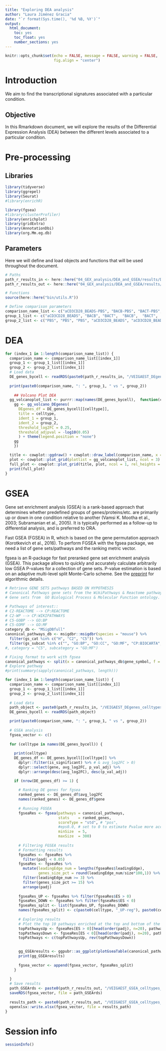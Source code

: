 ```yaml
---
title: "Exploring DEA analysis"
author: "Laura Jiménez Gracia"
date: "`r format(Sys.time(), '%d %B, %Y')`"
output:
  html_document:
    toc: yes
    toc_float: yes
    number_sections: yes
---
```


```r
knitr::opts_chunk$set(echo = FALSE, message = FALSE, warning = FALSE,
                      fig.align = "center")
```

# Introduction
We aim to find the transcriptional signatures associated with a particular condition.

## Objective
In this Rmarkdown document, we will explore the results of the Differential Expression Analysis (DEA) between the different levels associated to a particular condition.

# Pre-processing
## Libraries
```r
library(tidyverse)
library(ggrepel)
library(Seurat)
#library(enrichR)

library(fgsea)
#library(clusterProfiler)
library(enrichplot)
library(gridExtra)
library(AnnotationDbi)
library(org.Mm.eg.db)
```

## Parameters
Here we will define and load objects and functions that will be used throughout the document.
```r
# Paths
path_r_results_in <- here::here("04_GEX_analysis/DEA_and_GSEA/results/DEA_celltypes")
path_r_results_out <- here::here("04_GEX_analysis/DEA_and_GSEA/results/GSEA_celltypes")

# Functions
source(here::here("bin/utils.R"))

# Define comparison parameters
comparison_name_list <- c("aCD3CD28_BEADS-PBS", "BACB-PBS", "BACT-PBS", "BACB-aCD3CD28_BEADS", "BACT-aCD3CD28_BEADS", "BACB-BACT")
group_1_list <- c("aCD3CD28_BEADS", "BACB", "BACT",  "BACB",  "BACT",  "BACB")
group_2_list <- c("PBS", "PBS", "PBS", "aCD3CD28_BEADS", "aCD3CD28_BEADS",  "BACT")
```

# DEA
```r
for (index_1 in 1:length(comparison_name_list)) {
  comparison_name <- comparison_name_list[[index_1]]
  group_1 <- group_1_list[[index_1]]
  group_2 <- group_2_list[[index_1]]
  # Load data
  DE_genes_bycell <- readRDS(paste0(path_r_results_in, "/VEIGAEST_DEgenes_celltypes_", comparison_name, ".rds"))
  
  print(paste0(comparison_name, ": ", group_1, " vs ", group_2))
  
    ## Volcano Plot DEA
  gg_volcanoplot_list <- purrr::map(names(DE_genes_bycell),  function(celltype) {
    gg <- gg_volcano_DEgenes(
      DEgenes_df = DE_genes_bycell[[celltype]], 
      title = celltype, 
      ident_1 = group_1,
      ident_2 = group_2,
      threshold_log2FC = 0.25,
      threshold_adjpval = -log10(0.05)
      ) + theme(legend.position = "none")
    gg
    })

  title <- cowplot::ggdraw() + cowplot::draw_label(comparison_name, x = 0, hjust = 0, size = 24) + theme(plot.margin = margin(0, 0, 0, 7))
  plot <- cowplot::plot_grid(plotlist = gg_volcanoplot_list, ncol = 3)
  full_plot <- cowplot::plot_grid(title, plot, ncol = 1, rel_heights = c(0.1, 1))
  print(full_plot)
}
```

# GSEA

Gene set enrichment analysis (GSEA) is a rank-based approach that determines whether predefined groups of genes/proteins/etc. are primarily up or down in one condition relative to another (Vamsi K. Mootha et al., 2003; Subramanian et al., 2005). It is typically performed as a follow-up to differential analysis, and is preferred to ORA.

Fast GSEA (FGSEA) in R, which is based on the gene permutation approach (Korotkevich et al., 2016). To perform FGSEA with the fgsea package, we need a list of gene sets/pathways and the ranking metric vector.

fgsea is an R-package for fast preranked gene set enrichment analysis (GSEA). This package allows to quickly and accurately calculate arbitrarily low GSEA P-values for a collection of gene sets. P-value estimation is based on an adaptive multi-level split Monte-Carlo scheme. See the [preprint](https://www.biorxiv.org/content/10.1101/060012v2) for algorithmic details.

```r
# Retrieve GENE SETS pathways BASED ON HYPOTHESIS
# Canonical Pathways gene sets from the WikiPathways & Reactome pathway database.
# Gene sets from  GO Biological Process & Molecular Function ontology. 

# Pathways of interest:: 
# C2-REACTOME --> CP:REACTOME
# C2-WP --> CP:WIKIPATHWAYS
# C5-GOBP --> GO:BP 
# C5-GOMF --> GO:MF
category_db <- "MSigDBfull"
canonical_pathways_db <- msigdbr::msigdbr(species = "mouse") %>% 
  filter(gs_cat %in% c("H", "C2", "C5")) %>% 
  filter(gs_subcat %in% c("", "GO:BP", "GO:CC", "GO:MF", "CP:BIOCARTA", "CP:KEGG", "CP:REACTOME", "CP:WIKIPATHWAYS"))
#, category = "C5", subcategory = "GO:MF")

# Fixing format to work with fgsea
canonical_pathways <- split(x = canonical_pathways_db$gene_symbol, f = canonical_pathways_db$gs_name)
# Explore pathway
#print(summary(sapply(canonical_pathways, length)))
```


```r
for (index_1 in 1:length(comparison_name_list)) {
  comparison_name <- comparison_name_list[[index_1]]
  group_1 <- group_1_list[[index_1]]
  group_2 <- group_2_list[[index_1]]
  
  # Load data
  path_object <- paste0(path_r_results_in, "/VEIGAEST_DEgenes_celltypes_", comparison_name, ".rds")
  DE_genes_bycell <- readRDS(path_object)

  print(paste0(comparison_name, ": ", group_1, " vs ", group_2))
  
  # GSEA analysis
  fgsea_vector <- c()
  
  for (celltype in names(DE_genes_bycell)) {
    
    print(celltype)
    DE_genes_df <- DE_genes_bycell[[celltype]] %>% 
      dplyr::filter(is_significant) %>% # & avg_log2FC > 0) 
      dplyr::select(gene, avg_log2FC, p_val_adj) %>% 
      dplyr::arrange(desc(avg_log2FC), desc(p_val_adj))

    if (nrow(DE_genes_df) >= 1) {
      
      # Ranking DE genes for fgsea
      ranked_genes <- DE_genes_df$avg_log2FC
      names(ranked_genes) <- DE_genes_df$gene
  
      # Running FGSEA
      fgseaRes <- fgsea(pathways = canonical_pathways, 
                        stats    = ranked_genes,
                        scoreType = "std", # "pos",
                        #eps0.0, # set to 0 to estimate Pvalue more accurately
                        minSize  = 5,
                        maxSize  = 300)
  
      # Filtering FGSEA results
      # Formatting results
      fgseaRes <- fgseaRes %>% 
        filter(padj < 0.05) 
      fgseaRes <- fgseaRes %>% 
        mutate(leadingEdge_num = lengths(fgseaRes$leadingEdge),
               genes_size_pct = round(leadingEdge_num/size*100,1)) %>% 
        filter(leadingEdge_num >= 3) %>% 
        filter(genes_size_pct >= 15) %>% 
        arrange(padj)
  
      fgseaRes_UP <- fgseaRes %>% filter(fgseaRes$ES > 0)
      fgseaRes_DOWN <- fgseaRes %>% filter(fgseaRes$ES < 0)
      fgseaRes_split <- list(fgseaRes_UP, fgseaRes_DOWN)
      names(fgseaRes_split) <- c(paste0(celltype, "_UP-reg"), paste0(celltype, "_DOWN-reg"))
      
      # Exploring results
      # Plot the top 10 pathways enriched at the top and bottom of the ranked list, respectively.
      topPathwaysUp <- fgseaRes[ES > 0][head(order(padj), n=20), pathway]
      topPathwaysDown <- fgseaRes[ES < 0][head(order(padj), n=20), pathway]
      topPathways <- c(topPathwaysUp, rev(topPathwaysDown))

      
      gg_GSEAresults <- ggpubr::as_ggplot(plotGseaTable(canonical_pathways[topPathways], ranked_genes, fgseaRes, render = F))
      print(gg_GSEAresults)
      
      fgsea_vector <- append(fgsea_vector, fgseaRes_split)
    }
    
  }
  # Save results
  path_GSEArds <- paste0(path_r_results_out, "/VEIGAEST_GSEA_celltypes_", comparison_name, "_", category_db ,".rds")
  saveRDS(fgsea_vector, file = path_GSEArds)
  
  results_path <- paste0(path_r_results_out, "/VEIGAEST_GSEA_celltypes_", comparison_name, "_", category_db ,".xlsx")
  openxlsx::write.xlsx(fgsea_vector, file = results_path)
}
```

# Session info
```r
sessionInfo()
```
